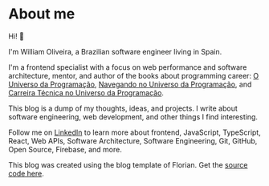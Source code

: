 # About me

Hi! 👋

I'm William Oliveira, a Brazilian software engineer living in Spain.

I'm a frontend specialist with a focus on web performance and software architecture, mentor, and author of the books about programming career: [O Universo da Programação](https://www.casadocodigo.com.br/products/livro-universo-programacao), [Navegando no Universo da Programação](https://www.casadocodigo.com.br/products/livro-navegando-universo), and [Carreira Técnica no Universo da Programação](https://www.casadocodigo.com.br/products/livro-carreira-tecnica).

This blog is a dump of my thoughts, ideas, and projects. I write about software engineering, web development, and other things I find interesting.

Follow me on [LinkedIn](https://www.linkedin.com/in/william-oliveira/) to learn more about frontend, JavaScript, TypeScript, React, Web APIs, Software Architecture, Software Engineering, Git, GitHub, Open Source, Firebase, and more.

This blog was created using the blog template of Florian. Get the [source code here](https://github.com/flo-bit/blog-template).
